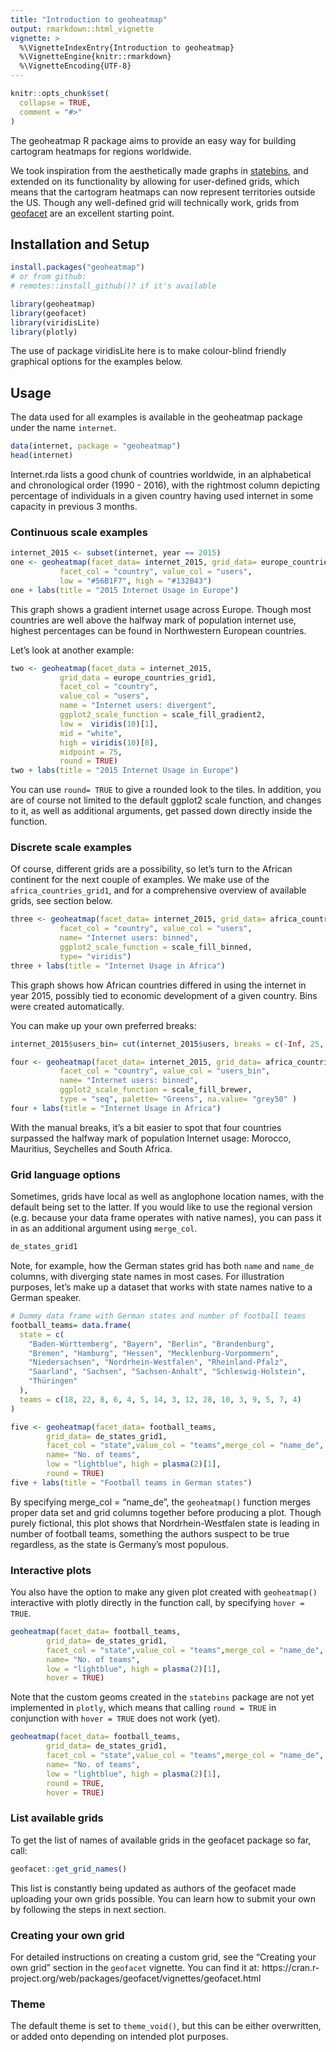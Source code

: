 ```yaml
---
title: "Introduction to geoheatmap"
output: rmarkdown::html_vignette
vignette: >
  %\VignetteIndexEntry{Introduction to geoheatmap}
  %\VignetteEngine{knitr::rmarkdown}
  %\VignetteEncoding{UTF-8}
---
```


```r
knitr::opts_chunk$set(
  collapse = TRUE,
  comment = "#>"
)
```

The geoheatmap R package aims to provide an easy way for building cartogram heatmaps for regions worldwide. 

We took inspiration from the aesthetically made graphs in [statebins](https://github.com/hrbrmstr/statebins), and extended on its functionality by allowing for user-defined grids, which means that the cartogram heatmaps can now represent territories outside the US. Though any well-defined grid will technically work, grids from  [geofacet](https://github.com/hafen/geofacet) are an excellent starting point.


## Installation and Setup

```r
install.packages("geoheatmap")
# or from github:
# remotes::install_github()? if it's available
```

```r
library(geoheatmap)
library(geofacet)
library(viridisLite)
library(plotly)
```

The use of package viridisLite here is to make colour-blind friendly graphical options for the examples below. 

## Usage

The data used for all examples is available in the geoheatmap package under the name `internet`.

```r
data(internet, package = "geoheatmap")
head(internet)
```

Internet.rda lists a good chunk of countries worldwide, in an alphabetical and chronological order (1990 - 2016), with the rightmost column depicting percentage of individuals in a given country having used internet in some capacity in previous 3 months. 

### Continuous scale examples

```r
internet_2015 <- subset(internet, year == 2015)
one <- geoheatmap(facet_data= internet_2015, grid_data= europe_countries_grid1,
           facet_col = "country", value_col = "users", 
           low = "#56B1F7", high = "#132B43")
one + labs(title = "2015 Internet Usage in Europe")

```
This graph shows a gradient internet usage across Europe. Though most countries are well above the halfway mark of population internet use, highest percentages can be found in Northwestern European countries.

Let's look at another example:

```r
two <- geoheatmap(facet_data = internet_2015, 
           grid_data = europe_countries_grid1,
           facet_col = "country", 
           value_col = "users",
           name = "Internet users: divergent",
           ggplot2_scale_function = scale_fill_gradient2, 
           low =  viridis(10)[1], 
           mid = "white", 
           high = viridis(10)[8], 
           midpoint = 75,  
           round = TRUE)
two + labs(title = "2015 Internet Usage in Europe")
```

You can use `round= TRUE` to give a rounded look to the tiles. 
In addition, you are of course not limited to the default ggplot2 scale function, and changes to it, as well as additional arguments, get passed down directly inside the function. 

### Discrete scale examples

Of course, different grids are a possibility, so let's turn to the African continent for the next couple of examples. We make use of the `africa_countries_grid1`, and for a comprehensive overview of available grids, see section below. 

```r

three <- geoheatmap(facet_data= internet_2015, grid_data= africa_countries_grid1,
           facet_col = "country", value_col = "users",
           name= "Internet users: binned",
           ggplot2_scale_function = scale_fill_binned,
           type= "viridis")
three + labs(title = "Internet Usage in Africa")

```

This graph shows how African countries differed in using the internet in year 2015, possibly tied to economic development of a given country. Bins were created automatically.

You can make up your own preferred breaks:

```r
internet_2015$users_bin= cut(internet_2015$users, breaks = c(-Inf, 25, 50, Inf), labels = c("0-25", "26-50", "51 and up"))

four <- geoheatmap(facet_data= internet_2015, grid_data= africa_countries_grid1,
           facet_col = "country", value_col = "users_bin",
           name= "Internet users: binned",
           ggplot2_scale_function = scale_fill_brewer,
           type = "seq", palette= "Greens", na.value= "grey50" )
four + labs(title = "Internet Usage in Africa")
```
With the manual breaks, it's a bit easier to spot that four countries surpassed the halfway mark of population Internet usage: Morocco, Mauritius, Seychelles and South Africa.

### Grid language options

Sometimes, grids have local as well as anglophone location names, with the default being set to the latter. If you would like to use the regional version (e.g. because your data frame operates with native names), you can pass it in as an additional argument using `merge_col`.

```r
de_states_grid1
```
Note, for example, how the German states grid has both `name` and `name_de` columns, with diverging state names in most cases. For illustration purposes, let's make up a dataset that works with state names native to a German speaker. 

```r
# Dummy data frame with German states and number of football teams
football_teams= data.frame(
  state = c(
    "Baden-Württemberg", "Bayern", "Berlin", "Brandenburg",
    "Bremen", "Hamburg", "Hessen", "Mecklenburg-Vorpommern",
    "Niedersachsen", "Nordrhein-Westfalen", "Rheinland-Pfalz",
    "Saarland", "Sachsen", "Sachsen-Anhalt", "Schleswig-Holstein",
    "Thüringen"
  ),
  teams = c(18, 22, 8, 6, 4, 5, 14, 3, 12, 28, 10, 3, 9, 5, 7, 4)
)

five <- geoheatmap(facet_data= football_teams,
        grid_data= de_states_grid1,
        facet_col = "state",value_col = "teams",merge_col = "name_de",
        name= "No. of teams",
        low = "lightblue", high = plasma(2)[1],
        round = TRUE)
five + labs(title = "Football teams in German states")

```

By specifying merge_col = "name_de", the `geoheatmap()` function merges proper data set and grid columns together before producing a plot. 
Though purely fictional, this plot shows that Nordrhein-Westfalen state is leading in number of football teams, something the authors suspect to be true regardless, as the state is Germany's most populous. 

### Interactive plots

You also have the option to make any given plot created with `geoheatmap()` interactive with plotly directly in the function call, by specifying `hover = TRUE `. 

```r
geoheatmap(facet_data= football_teams,
        grid_data= de_states_grid1,
        facet_col = "state",value_col = "teams",merge_col = "name_de",
        name= "No. of teams",
        low = "lightblue", high = plasma(2)[1],
        hover = TRUE)
```

Note that the custom geoms created in the `statebins` package are not yet implemented in `plotly`, which means that calling `round = TRUE` in conjunction with `hover = TRUE` does not work (yet).

```r
geoheatmap(facet_data= football_teams,
        grid_data= de_states_grid1,
        facet_col = "state",value_col = "teams",merge_col = "name_de",
        name= "No. of teams",
        low = "lightblue", high = plasma(2)[1],
        round = TRUE,
        hover = TRUE)
```

### List available grids

To get the list of names of available grids in the geofacet package so far, call:

```r
geofacet::get_grid_names()
```

This list is constantly being updated as authors of the geofacet made uploading your own grids possible. You can learn how to submit your own by following the steps in next section.

### Creating your own grid

For detailed instructions on creating a custom grid, see the "Creating your own grid" section in the `geofacet` vignette. You can find it at: https://cran.r-project.org/web/packages/geofacet/vignettes/geofacet.html

### Theme

The default theme is set to `theme_void()`, but this can be either overwritten, or added onto depending on intended
plot purposes.



